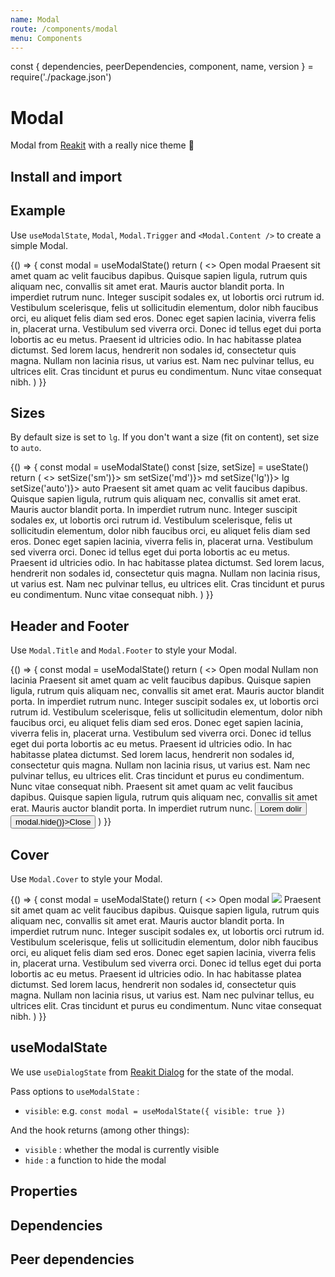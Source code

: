 ```yaml
---
name: Modal
route: /components/modal
menu: Components
---
```


const { dependencies, peerDependencies, component, name, version } = require('./package.json')

# Modal

<TagVersion version={version} name={name} />

Modal from [Reakit](https://reakit.io/docs/dialog/) with a really nice theme 👀

## Install and import

<Usage component={component} name={name} peerDependencies={peerDependencies} />

## Example

Use `useModalState`, `Modal`, `Modal.Trigger` and `<Modal.Content />` to create a simple Modal.

<Playground>
  {() => {
    const modal = useModalState()
    return (
      <>
        <Modal.Trigger as={Button} {...modal}>
          Open modal
        </Modal.Trigger>
        <Modal {...modal} ariaLabel="example">
          <Modal.Content>
            Praesent sit amet quam ac velit faucibus dapibus. Quisque sapien ligula, rutrum quis
            aliquam nec, convallis sit amet erat. Mauris auctor blandit porta. In imperdiet rutrum
            nunc. Integer suscipit sodales ex, ut lobortis orci rutrum id. Vestibulum scelerisque,
            felis ut sollicitudin elementum, dolor nibh faucibus orci, eu aliquet felis diam sed
            eros. Donec eget sapien lacinia, viverra felis in, placerat urna. Vestibulum sed viverra
            orci. Donec id tellus eget dui porta lobortis ac eu metus. Praesent id ultricies odio.
            In hac habitasse platea dictumst. Sed lorem lacus, hendrerit non sodales id, consectetur
            quis magna. Nullam non lacinia risus, ut varius est. Nam nec pulvinar tellus, eu
            ultrices elit. Cras tincidunt et purus eu condimentum. Nunc vitae consequat nibh.
          </Modal.Content>
        </Modal>
      </>
    )
  }}
</Playground>

## Sizes

By default size is set to `lg`. If you don't want a size (fit on content), set size to `auto`.

<Playground>
  {() => {
    const modal = useModalState()
    const [size, setSize] = useState()
    return (
      <>
        <Modal.Trigger as={Button} {...modal} onClick={() => setSize('sm')}>
          sm
        </Modal.Trigger>
        <Modal.Trigger as={Button} {...modal} onClick={() => setSize('md')}>
          md
        </Modal.Trigger>
        <Modal.Trigger as={Button} {...modal} onClick={() => setSize('lg')}>
          lg
        </Modal.Trigger>
        <Modal.Trigger as={Button} {...modal} onClick={() => setSize('auto')}>
          auto
        </Modal.Trigger>
        <Modal {...modal} size={size} ariaLabel="size example">
          <Modal.Content>
            Praesent sit amet quam ac velit faucibus dapibus. Quisque sapien ligula, rutrum quis
            aliquam nec, convallis sit amet erat. Mauris auctor blandit porta. In imperdiet rutrum
            nunc. Integer suscipit sodales ex, ut lobortis orci rutrum id. Vestibulum scelerisque,
            felis ut sollicitudin elementum, dolor nibh faucibus orci, eu aliquet felis diam sed
            eros. Donec eget sapien lacinia, viverra felis in, placerat urna. Vestibulum sed viverra
            orci. Donec id tellus eget dui porta lobortis ac eu metus. Praesent id ultricies odio.
            In hac habitasse platea dictumst. Sed lorem lacus, hendrerit non sodales id, consectetur
            quis magna. Nullam non lacinia risus, ut varius est. Nam nec pulvinar tellus, eu
            ultrices elit. Cras tincidunt et purus eu condimentum. Nunc vitae consequat nibh.
          </Modal.Content>
        </Modal>
      </>
    )
  }}
</Playground>

## Header and Footer

Use `Modal.Title` and `Modal.Footer` to style your Modal.

<Playground>
  {() => {
    const modal = useModalState()
    return (
      <>
        <Modal.Trigger as={Button} {...modal}>
          Open modal
        </Modal.Trigger>
        <Modal {...modal} ariaLabel="example">
          <Modal.Title>Nullam non lacinia</Modal.Title>
          <Modal.Content>
            Praesent sit amet quam ac velit faucibus dapibus. Quisque sapien ligula, rutrum quis
            aliquam nec, convallis sit amet erat. Mauris auctor blandit porta. In imperdiet rutrum
            nunc. Integer suscipit sodales ex, ut lobortis orci rutrum id. Vestibulum scelerisque,
            felis ut sollicitudin elementum, dolor nibh faucibus orci, eu aliquet felis diam sed
            eros. Donec eget sapien lacinia, viverra felis in, placerat urna. Vestibulum sed viverra
            orci. Donec id tellus eget dui porta lobortis ac eu metus. Praesent id ultricies odio.
            In hac habitasse platea dictumst. Sed lorem lacus, hendrerit non sodales id, consectetur
            quis magna. Nullam non lacinia risus, ut varius est. Nam nec pulvinar tellus, eu
            ultrices elit. Cras tincidunt et purus eu condimentum. Nunc vitae consequat nibh.
            Praesent sit amet quam ac velit faucibus dapibus. Quisque sapien ligula, rutrum quis
            aliquam nec, convallis sit amet erat. Mauris auctor blandit porta. In imperdiet rutrum
            nunc.
          </Modal.Content>
          <Modal.Footer>
            <Box width={1} display="flex" justifyContent="space-between">
              <Button variant="secondary">Lorem dolir</Button>
              <Button onClick={() => modal.hide()}>Close</Button>
            </Box>
          </Modal.Footer>
        </Modal>
      </>
    )
  }}
</Playground>

## Cover

Use `Modal.Cover` to style your Modal.

<Playground>
  {() => {
    const modal = useModalState()
    return (
      <>
        <Modal.Trigger as={Button} {...modal}>
          Open modal
        </Modal.Trigger>
        <Modal {...modal} ariaLabel="example">
          <Modal.Cover width={1} height={200}>
            <img src="https://m.media-amazon.com/images/M/MV5BMzE0NzgyODIxN15BMl5BanBnXkFtZTgwNDU0NjU5NzE@._V1_SX1777_CR0,0,1777,994_AL_.jpg" />
          </Modal.Cover>
          <Modal.Content>
            Praesent sit amet quam ac velit faucibus dapibus. Quisque sapien ligula, rutrum quis
            aliquam nec, convallis sit amet erat. Mauris auctor blandit porta. In imperdiet rutrum
            nunc. Integer suscipit sodales ex, ut lobortis orci rutrum id. Vestibulum scelerisque,
            felis ut sollicitudin elementum, dolor nibh faucibus orci, eu aliquet felis diam sed
            eros. Donec eget sapien lacinia, viverra felis in, placerat urna. Vestibulum sed viverra
            orci. Donec id tellus eget dui porta lobortis ac eu metus. Praesent id ultricies odio.
            In hac habitasse platea dictumst. Sed lorem lacus, hendrerit non sodales id, consectetur
            quis magna. Nullam non lacinia risus, ut varius est. Nam nec pulvinar tellus, eu
            ultrices elit. Cras tincidunt et purus eu condimentum. Nunc vitae consequat nibh.
          </Modal.Content>
        </Modal>
      </>
    )
  }}
</Playground>

## useModalState

We use `useDialogState` from [Reakit Dialog](https://reakit.io/docs/dialog/#usedialogstate) for the state of the modal.

Pass options to `useModalState` :

- `visible`: e.g. `const modal = useModalState({ visible: true })`

And the hook returns (among other things):

- `visible` : whether the modal is currently visible
- `hide` : a function to hide the modal

## Properties

<Props of={Modal} />

## Dependencies

<Dependencies dependencies={dependencies} />

## Peer dependencies

<Dependencies dependencies={peerDependencies} />
